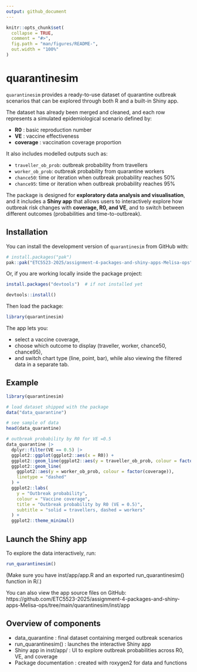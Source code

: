 ```yaml
---
output: github_document
---
```


<!-- README.md is generated from README.Rmd. Please edit that file -->

```r
knitr::opts_chunk$set(
  collapse = TRUE,
  comment = "#>",
  fig.path = "man/figures/README-",
  out.width = "100%"
)
```

# quarantinesim

<!-- badges: start -->
<!-- badges: end -->

`quarantinesim` provides a ready-to-use dataset of quarantine outbreak
scenarios that can be explored through both R and a built-in Shiny app.

The dataset has already been merged and cleaned, and each row represents
a simulated epidemiological scenario defined by:

- **R0** : basic reproduction number  
- **VE** : vaccine effectiveness  
- **coverage** : vaccination coverage proportion  

It also includes modelled outputs such as:

- `traveller_ob_prob`: outbreak probability from travellers  
- `worker_ob_prob`: outbreak probability from quarantine workers  
- `chance50`: time or iteration when outbreak probability reaches 50%  
- `chance95`: time or iteration when outbreak probability reaches 95%  

The package is designed for **exploratory data analysis and visualisation**, and it includes a **Shiny app** that allows users to interactively explore how outbreak risk changes with **coverage, R0, and VE**, and to switch between different outcomes (probabilities and time-to-outbreak).

## Installation

You can install the development version of `quarantinesim` from GitHub with:

```r
# install.packages("pak")
pak::pak("ETC5523-2025/assignment-4-packages-and-shiny-apps-Melisa-ops")
```


Or, if you are working locally inside the package project:
```r
install.packages("devtools")  # if not installed yet

devtools::install()
```

Then load the package:
```r
library(quarantinesim)
```

The app lets you:

- select a vaccine coverage,
- choose which outcome to display (traveller, worker, chance50, chance95),
- and switch chart type (line, point, bar), while also viewing the filtered data in a separate tab.


## Example

```r
library(quarantinesim)

# load dataset shipped with the package
data("data_quarantine")

# see sample of data
head(data_quarantine)

# outbreak probability by R0 for VE =0.5
data_quarantine |>
  dplyr::filter(VE == 0.5) |>
  ggplot2::ggplot(ggplot2::aes(x = R0)) +
  ggplot2::geom_line(ggplot2::aes(y = traveller_ob_prob, colour = factor(coverage))) +
  ggplot2::geom_line(
    ggplot2::aes(y = worker_ob_prob, colour = factor(coverage)),
    linetype = "dashed"
  ) +
  ggplot2::labs(
    y = "Outbreak probability",
    colour = "Vaccine coverage",
    title = "Outbreak probability by R0 (VE = 0.5)",
    subtitle = "solid = travellers, dashed = workers"
  ) +
  ggplot2::theme_minimal()


```

## Launch the Shiny app
To explore the data interactively, run:

```r
run_quarantinesim()
```

(Make sure you have inst/app/app.R and an exported run_quarantinesim() function in R/.)

You can also view the app source files on GitHub:
https://github.com/ETC5523-2025/assignment-4-packages-and-shiny-apps-Melisa-ops/tree/main/quarantinesim/inst/app

## Overview of components

- data_quarantine : final dataset containing merged outbreak scenarios
- run_quarantinesim() : launches the interactive Shiny app
- Shiny app in inst/app/ : UI to explore outbreak probabilities across R0, VE, and coverage
- Package documentation : created with roxygen2 for data and functions
